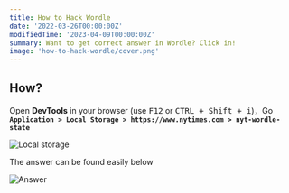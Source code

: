 ```yaml
---
title: How to Hack Wordle
date: '2022-03-26T00:00:00Z'
modifiedTime: '2023-04-09T00:00:00Z'
summary: Want to get correct answer in Wordle? Click in!
image: 'how-to-hack-wordle/cover.png'
---
```


## How?

Open **DevTools** in your browser (use <Kbd>F12</Kbd> or <Kbd>CTRL + Shift + i</Kbd>)，Go **`Application > Local Storage > https://www.nytimes.com > nyt-wordle-state`**

![Local storage](/static/images/blog/how-to-hack-wordle/step-1.png)

The answer can be found easily below

![Answer](/static/images/blog/how-to-hack-wordle/step-2.png)
